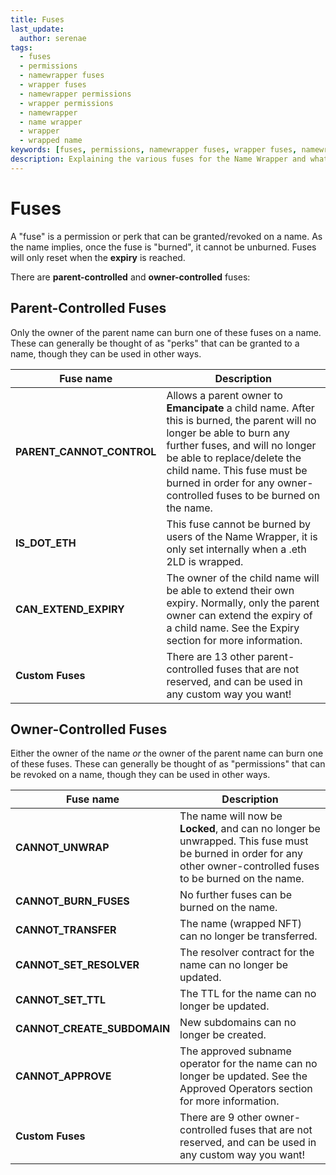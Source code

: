 ```yaml
---
title: Fuses
last_update:
  author: serenae
tags:
  - fuses
  - permissions
  - namewrapper fuses
  - wrapper fuses
  - namewrapper permissions
  - wrapper permissions
  - namewrapper
  - name wrapper
  - wrapper
  - wrapped name
keywords: [fuses, permissions, namewrapper fuses, wrapper fuses, namewrapper permissions, wrapper permissions, namewrapper, name wrapper, wrapper, wrapped name]
description: Explaining the various fuses for the Name Wrapper and what they do
---
```


# Fuses

A "fuse" is a permission or perk that can be granted/revoked on a name.
As the name implies, once the fuse is "burned", it cannot be unburned. Fuses will only reset when the **expiry** is reached.

There are **parent-controlled** and **owner-controlled** fuses:

## Parent-Controlled Fuses
Only the owner of the parent name can burn one of these fuses on a name. These can generally be thought of as "perks" that can be granted to a name, though they can be used in other ways.

| Fuse name | Description |
|-|-|
| **PARENT_CANNOT_CONTROL** | Allows a parent owner to **Emancipate** a child name. After this is burned, the parent will no longer be able to burn any further fuses, and will no longer be able to replace/delete the child name. This fuse must be burned in order for any owner-controlled fuses to be burned on the name. |
| **IS_DOT_ETH** | This fuse cannot be burned by users of the Name Wrapper, it is only set internally when a .eth 2LD is wrapped. |
| **CAN_EXTEND_EXPIRY** | The owner of the child name will be able to extend their own expiry. Normally, only the parent owner can extend the expiry of a child name. See the <Link to="/docs/dev-basics/namewrapper/expiry">Expiry</Link> section for more information. |
| **Custom Fuses** | There are 13 other parent-controlled fuses that are not reserved, and can be used in any custom way you want! |

## Owner-Controlled Fuses
Either the owner of the name *or* the owner of the parent name can burn one of these fuses. These can generally be thought of as "permissions" that can be revoked on a name, though they can be used in other ways.

| Fuse name | Description |
|-|-|
| **CANNOT_UNWRAP** | The name will now be **Locked**, and can no longer be unwrapped. This fuse must be burned in order for any other owner-controlled fuses to be burned on the name. |
| **CANNOT_BURN_FUSES** | No further fuses can be burned on the name. |
| **CANNOT_TRANSFER** | The name (wrapped NFT) can no longer be transferred. |
| **CANNOT_SET_RESOLVER** | The resolver contract for the name can no longer be updated. |
| **CANNOT_SET_TTL** | The TTL for the name can no longer be updated. |
| **CANNOT_CREATE_SUBDOMAIN** | New subdomains can no longer be created. |
| **CANNOT_APPROVE** | The approved subname operator for the name can no longer be updated. See the <Link to="/docs/dev-basics/namewrapper/approved-operators">Approved Operators</Link> section for more information. |
| **Custom Fuses** | There are 9 other owner-controlled fuses that are not reserved, and can be used in any custom way you want! |
